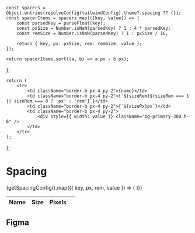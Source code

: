 
<Meta title="Theme/Tokens/Primitive/Spacing" />

    const spacers = Object.entries(resolveConfig(tailwindConfig).theme?.spacing ?? {});
    const spacerItems = spacers.map(([key, value]) => {
        const parsedKey = parseFloat(key);
        const pxSize = Number.isNaN(parsedKey) ? 1 : 4 * parsedKey;
        const remSize = Number.isNaN(parsedKey) ? 1 : pxSize / 16;

        return { key, px: pxSize, rem: remSize, value };
    });

    return spacerItems.sort((a, b) => a.px - b.px);

};

    return (
        <tr>
            <td className="border-b px-4 py-2">{name}</td>
            <td className="border-b px-4 py-2">{`${sizeRem}${sizeRem === 1 || sizeRem === 0 ? 'px' : 'rem'}`}</td>
            <td className="border-b px-4 py-2">{`${sizePx}px`}</td>
            <td className="border-b px-4 py-2">
                <div style={{ width: value }} className="bg-primary-300 h-6" />
            </td>
        </tr>
    );
};

# Spacing

<div className="flex">
    <table className="px-4-collapse table-fixed border-b bg-white text-neutral-800">
        <thead>
            <tr className="text-left">
                <th className="border-b px-4 py-2">Name</th>
                <th className="border-b px-4 py-2">Size</th>
                <th className="border-b px-4 py-2">Pixels</th>
                <th className="border-b" />
            </tr>
        </thead>
        <tbody>
            {getSpacingConfig().map(({ key, px, rem, value }) => (
                <DisplayComponent key={key} name={key} sizePx={px} sizeRem={rem} value={value} />
            ))}
        </tbody>
    </table>
</div>

## Figma

<Figma url="https://www.figma.com/file/jfKRr1V9evJUp1uBeyP3Zz/v1.0.0?type=design&node-id=8874-13957&mode=dev" />
